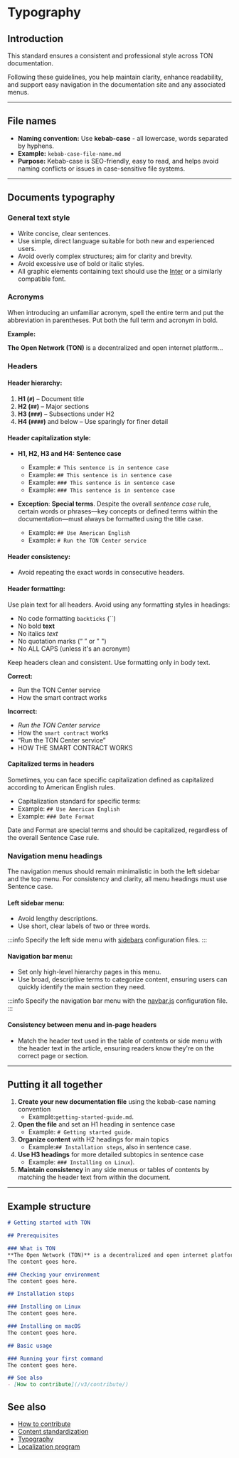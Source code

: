 
# Typography

## Introduction
This standard ensures a consistent and professional style across TON documentation. 

Following these guidelines, you help maintain clarity, enhance readability, and support easy navigation in the documentation site and any associated menus.

---

## File names
- **Naming convention:** Use **kebab-case** - all lowercase, words separated by hyphens.
- **Example:** `kebab-case-file-name.md`
- **Purpose:** Kebab-case is SEO-friendly, easy to read, and helps avoid naming conflicts or issues in case-sensitive file systems.

---

## Documents typography

### General text style
- Write concise, clear sentences.
- Use simple, direct language suitable for both new and experienced users.
- Avoid overly complex structures; aim for clarity and brevity.
- Avoid excessive use of bold or italic styles.
- All graphic elements containing text should use the [Inter](https://rsms.me/inter/) or a similarly compatible font.


### Acronyms

When introducing an unfamiliar acronym, spell the entire term and put the abbreviation in parentheses. Put both the full term and acronym in bold.

**Example:**

**The Open Network (TON)** is a decentralized and open internet platform...

### Headers

#### Header hierarchy:
1. **H1 (`#`)** – Document title
2. **H2 (`##`)** – Major sections
3. **H3 (`###`)** – Subsections under H2
4. **H4 (`####`)** and below – Use sparingly for finer detail

#### Header capitalization style:
- **H1, H2, H3 and H4:** **Sentence case**
  - Example: `# This sentence is in sentence case`
  - Example: `## This sentence is in sentence case`
  - Example: `### This sentence is in sentence case`
  - Example: `### This sentence is in sentence case`


- **Exception**: **Special terms**.
Despite the overall _sentence case_ rule,
  certain words or phrases—key concepts or defined terms within the documentation—must always be formatted
  using the title case.
  - Example: `## Use American English`
  - Example: `# Run the TON Center service`

#### Header consistency:
- Avoid repeating the exact words in consecutive headers.

#### Header formatting:

Use plain text for all headers.
Avoid using any formatting styles in headings:

- No code formatting `backticks` (``)
- No bold **text**
- No italics *text*
- No quotation marks (“ ” or " ")
- No ALL CAPS (unless it's an acronym)

Keep headers clean and consistent. Use formatting only in body text.

**Correct:**

- Run the TON Center service
- How the smart contract works

**Incorrect:**

- *Run the TON Center service*
- How the `smart contract` works
- “Run the TON Center service”
- HOW THE SMART CONTRACT WORKS


#### Capitalized terms in headers

Sometimes, you can face specific capitalization defined as capitalized according to American English rules.

- Capitalization standard for specific terms:
- Example: `## Use American English`
- Example: `### Date Format`
  
Date and Format are special terms and should be capitalized, regardless of the overall Sentence Case rule.

### Navigation menu headings
The navigation menus should remain minimalistic in both the left sidebar and the top menu. For consistency and clarity, all menu headings must use Sentence case.

#### Left sidebar menu:
- Avoid lengthy descriptions.
- Use short, clear labels of two or three words.

:::info
Specify the left side menu with [sidebars](https://github.com/ton-community/ton-docs/tree/main/sidebars) configuration files.
:::

#### Navigation bar menu:
- Set only high-level hierarchy pages in this menu.
- Use broad, descriptive terms to categorize content, ensuring users can quickly identify the main section they need.

:::info
Specify the navigation bar menu with the [navbar.js](https://github.com/ton-community/ton-docs/blob/main/navbar.js) configuration file.
:::

#### Consistency between menu and in-page headers
- Match the header text used in the table of contents or side menu with the header text in the article, ensuring readers know they're on the correct page or section.


---

## Putting it all together
1. **Create your new documentation file** using the kebab-case naming convention
   * Example:`getting-started-guide.md`.
2. **Open the file** and set an H1 heading in sentence case
   * Example: `# Getting started guide`.
3. **Organize content** with H2 headings for main topics 
   * Example:`## Installation steps`, also in sentence case.
4. **Use H3 headings** for more detailed subtopics in sentence case 
   * Example: `### Installing on Linux`).
5. **Maintain consistency** in any side menus or tables of contents by matching the header text from within the document.

---

## Example structure

```md title="getting-started-with-ton.md"
# Getting started with TON

## Prerequisites

### What is TON
**The Open Network (TON)** is a decentralized and open internet platform...
The content goes here.

### Checking your environment
The content goes here.

## Installation steps

### Installing on Linux
The content goes here.

### Installing on macOS
The content goes here.

## Basic usage

### Running your first command
The content goes here.

## See also
- [How to contribute](/v3/contribute/)
```

## See also
- [How to contribute](/v3/contribute/)
- [Content standardization](/v3/contribute/content-standardization/)
- [Typography](/v3/contribute/typography/)
- [Localization program](/v3/contribute/localization-program/overview/)

<Feedback />

